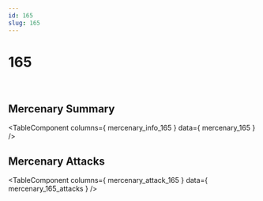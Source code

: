 ```yaml
---
id: 165
slug: 165
---
```



# 165

<div style = {{ display: "flex" }}>
    <Image img={require('@site/static/img/mercenaries/illust/thum_char_view_n_165.jpg')}/>
    <Image img={require('@site/static/img/mercenaries/illust/thum_char_view_o_165.jpg')}/>
</div>

## Mercenary Summary

<TableComponent
  columns={ mercenary_info_165 }
  data={ mercenary_165 }
/>

## Mercenary Attacks

<TableComponent
  columns={ mercenary_attack_165 }
  data={ mercenary_165_attacks }
/>